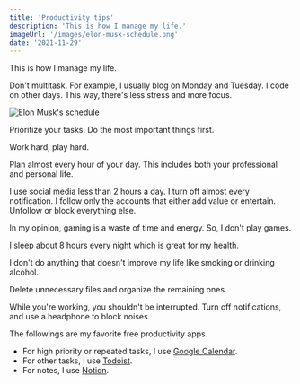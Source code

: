 ```yaml
---
title: 'Productivity tips'
description: 'This is how I manage my life.'
imageUrl: '/images/elon-musk-schedule.png'
date: '2021-11-29'
---
```


This is how I manage my life.

Don't multitask. For example, I usually blog on Monday and Tuesday. I code on other days. This way, there's less stress and more focus.

<Image
  alt="Elon Musk's schedule"
  src='/images/elon-musk-schedule.png'
  width={1920}
  height={1080}
  priority
/>

Prioritize your tasks. Do the most important things first.

Work hard, play hard.

Plan almost every hour of your day. This includes both your professional and personal life.

I use social media less than 2 hours a day. I turn off almost every notification. I follow only the accounts that either add value or entertain. Unfollow or block everything else.

In my opinion, gaming is a waste of time and energy. So, I don't play games.

I sleep about 8 hours every night which is great for my health.

I don't do anything that doesn't improve my life like smoking or drinking alcohol.

Delete unnecessary files and organize the remaining ones.

While you're working, you shouldn't be interrupted. Turn off notifications, and use a headphone to block noises.

The followings are my favorite free productivity apps.

- For high priority or repeated tasks, I use [Google Calendar](https://google.com/calendar).
- For other tasks, I use [Todoist](https://todoist.com).
- For notes, I use [Notion](https://www.notion.so).
